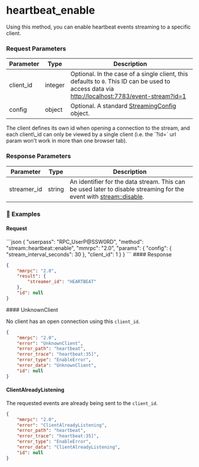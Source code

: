 
# heartbeat\_enable

Using this method, you can enable heartbeat events streaming to a specific client.

### Request Parameters

| Parameter  | Type    | Description                                                                                                                                                                               |
| ---------- | ------- | ----------------------------------------------------------------------------------------------------------------------------------------------------------------------------------------- |
| client\_id | integer | Optional. In the case of a single client, this defaults to `0`. This ID can be used to access data via [http://localhost:7783/event-stream?id=1](http://localhost:7783/event-stream?id=1) |
| config     | object  | Optional. A standard [StreamingConfig](/komodo-defi-framework/api/common_structures/#streaming-config) object.                                                                            |

<Note>
  The client defines its own id when opening a connection to the stream, and each client\_id can only be viewed by a single client (i.e. the `?id=` url param won't work in more than one browser tab).
</Note>

### Response Parameters

| Parameter    | Type   | Description                                                                                                                                                             |
| ------------ | ------ | ----------------------------------------------------------------------------------------------------------------------------------------------------------------------- |
| streamer\_id | string | An identifier for the data stream. This can be used later to disable streaming for the event with [stream::disable](/komodo-defi-framework/api/v20/streaming/disable/). |

### 📌 Examples

#### Request

<CodeGroup title="" tag="POST" label="heartbeat_enable" mm2MethodDecorate="true">
  ```json
  {
    "userpass": "RPC_UserP@SSW0RD",
    "method": "stream::heartbeat::enable",
    "mmrpc": "2.0",
    "params": {
      "config": {
        "stream_interval_seconds": 30
      },
      "client_id": 1
    }
  }
  ```
</CodeGroup>

<CollapsibleSection expandedText="Hide Response" collapsedText="Show Response">
  #### Response

  ```json
  {
      "mmrpc": "2.0",
      "result": {
          "streamer_id": "HEARTBEAT"
      },
      "id": null
  }
  ```
</CollapsibleSection>

<CollapsibleSection expandedText="Hide Errors" collapsedText="Show Errors">
  #### UnknownClient

  No client has an open connection using this `client_id`.

  ```json
  {
      "mmrpc": "2.0",
      "error": "UnknownClient",
      "error_path": "heartbeat",
      "error_trace": "heartbeat:35]",
      "error_type": "EnableError",
      "error_data": "UnknownClient",
      "id": null
  }
  ```

  #### ClientAlreadyListening

  The requested events are already being sent to the `client_id`.

  ```json
  {
      "mmrpc": "2.0",
      "error": "ClientAlreadyListening",
      "error_path": "heartbeat",
      "error_trace": "heartbeat:35]",
      "error_type": "EnableError",
      "error_data": "ClientAlreadyListening",
      "id": null
  }
  ```
</CollapsibleSection>
